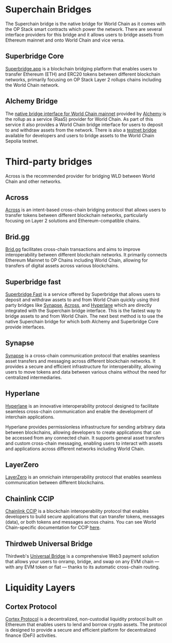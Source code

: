 # Superchain Bridges

The Superchain bridge is the native bridge for World Chain as it comes with the OP Stack smart contracts which power the network. There are several interface providers for this bridge and it allows users to bridge assets from Ethereum mainnet and onto World Chain and vice versa.

## Superbridge Core

[Superbridge.app](https://superbridge.app/world-chain) is a blockchain bridging platform that enables users to transfer Ethereum (ETH) and ERC20 tokens between different blockchain networks, primarily focusing on OP Stack Layer 2 rollups chains including the World Chain network.

## Alchemy Bridge

The [native bridge interface for World Chain mainnet](https://worldchain-mainnet.bridge.alchemy.com/) provided by [Alchemy](https://alchemy.com/) is the rollup as a service (RaaS) provider for World Chain. As part of this service it also provides a World Chain bridge interface for users to deposit to and withdraw assets from the network. There is also a [testnet bridge](https://worldchain-sepolia.bridge.alchemy.com/) available for developers and users to bridge assets to the World Chain Sepolia testnet.

# Third-party bridges

<Note>
	Across is the recommended provider for bridging WLD between World Chain and other networks.
</Note>

## Across

[Across](https://app.across.to/bridge?) is an intent-based cross-chain bridging protocol that allows users to transfer tokens between different blockchain networks, particularly focusing on Layer 2 solutions and Ethereum-compatible chains.

## Brid.gg

[Brid.gg](https://brid.gg/) facilitates cross-chain transactions and aims to improve interoperability between different blockchain networks. It primarily connects Ethereum Mainnet to OP Chains including World Chain, allowing for transfers of digital assets across various blockchains.

## Superbridge fast

[Superbridge Fast](https://superbridge.app/fast) is a service offered by Superbridge that allows users to deposit and withdraw assets to and from World Chain quickly using third party bridges like [Synapse](/world-chain/providers/bridges#synapse), [Across](/world-chain/providers/bridges#across), and [Hyperlane](/world-chain/providers/bridges#hyperlane) which are directly integrated with the Superchain bridge interface. This is the fastest way to bridge assets to and from World Chain.
The next best method is to use the native Superchain bridge for which both Alchemy and Superbridge Core provide interfaces.

## Synapse

[Synapse](https://synapseprotocol.com/) is a cross-chain communication protocol that enables seamless asset transfers and messaging across different blockchain networks. It provides a secure and efficient infrastructure for interoperability, allowing users to move tokens and data between various chains without the need for centralized intermediaries.

## Hyperlane

[Hyperlane](https://hyperlane.xyz/) is an innovative interoperability protocol designed to facilitate seamless cross-chain communication and enable the development of interchain applications.

Hyperlane provides permissionless infrastructure for sending arbitrary data between blockchains, allowing developers to create applications that can be accessed from any connected chain.
It supports general asset transfers and custom cross-chain messaging, enabling users to interact with assets and applications across different networks including World Chain.

## LayerZero

[LayerZero](https://layerzero.network/) is an omnichain interoperability protocol that enables seamless communication between different blockchains.

## Chainlink CCIP

[Chainlink CCIP](https://chain.link/cross-chain) is a blockchain interoperability protocol that enables developers to build secure applications that can transfer tokens, messages (data), or both tokens and messages across chains.
You can see World Chain-specific documentation for CCIP [here](https://docs.chain.link/ccip/directory/mainnet/chain/ethereum-mainnet-worldchain-1).

## Thirdweb Universal Bridge

Thirdweb's [Universal Bridge](https://portal.thirdweb.com/connect/pay/overview) is a comprehensive Web3 payment solution that allows your users to onramp, bridge, and swap on any EVM chain — with any EVM token or fiat — thanks to its automatic cross-chain routing.

# Liquidity Layers

## Cortex Protocol

[Cortex Protocol](https://cortexprotocol.com/) is a decentralized, non-custodial liquidity protocol built on Ethereum that enables users to lend and borrow crypto assets. The protocol is designed to provide a secure and efficient platform for decentralized finance (DeFi) activities.
